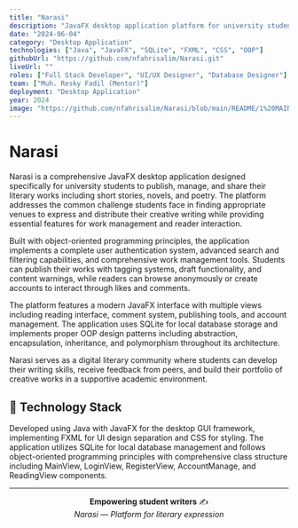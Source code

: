 ```yaml
---
title: "Narasi"
description: "JavaFX desktop application platform for university students to publish and share literary works including short stories, novels, and poetry"
date: "2024-06-04"
category: "Desktop Application"
technologies: ["Java", "JavaFX", "SQLite", "FXML", "CSS", "OOP"]
githubUrl: "https://github.com/nfahrisalim/Narasi.git"
liveUrl: ""
roles: ["Full Stack Developer", "UI/UX Designer", "Database Designer"]
team: ["Muh. Resky Fadil (Mentor)"]
deployment: "Desktop Application"
year: 2024
image: "https://github.com/nfahrisalim/Narasi/blob/main/README/1%20MAIN%20THEME.png"
---
```


# Narasi

Narasi is a comprehensive JavaFX desktop application designed specifically for university students to publish, manage, and share their literary works including short stories, novels, and poetry. The platform addresses the common challenge students face in finding appropriate venues to express and distribute their creative writing while providing essential features for work management and reader interaction.

Built with object-oriented programming principles, the application implements a complete user authentication system, advanced search and filtering capabilities, and comprehensive work management tools. Students can publish their works with tagging systems, draft functionality, and content warnings, while readers can browse anonymously or create accounts to interact through likes and comments.

The platform features a modern JavaFX interface with multiple views including reading interface, comment system, publishing tools, and account management. The application uses SQLite for local database storage and implements proper OOP design patterns including abstraction, encapsulation, inheritance, and polymorphism throughout its architecture.

Narasi serves as a digital literary community where students can develop their writing skills, receive feedback from peers, and build their portfolio of creative works in a supportive academic environment.

## 🧰 Technology Stack

Developed using Java with JavaFX for the desktop GUI framework, implementing FXML for UI design separation and CSS for styling. The application utilizes SQLite for local database management and follows object-oriented programming principles with comprehensive class structure including MainView, LoginView, RegisterView, AccountManage, and ReadingView components.

---

<div align="center">

**Empowering student writers** ✍️  
*Narasi — Platform for literary expression*

</div>